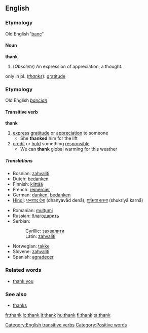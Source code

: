 ==English==
===Etymology===
Old English '[[þanc]]''
====Noun====
'''thank'''

# (''Obsolete'') An expression of appreciation, a thought.
only in pl. (''[[thanks]]''): [[gratitude]]

===Etymology===
Old English ''[[þancian]]''
====Transitive verb====
'''thank'''

# [[express]] [[gratitude]] or [[appreciation]] to someone
#* She '''thanked''' him for the lift
# [[credit]] or [[hold]] something [[responsible]]
#* We can '''thank''' global warming for this weather

=====Translations=====
{{top}}
*Bosnian: [[zahvaliti#Bosnian|zahvaliti]]
*Dutch: [[bedanken]]
*Finnish: [[kiittää]]
*French: [[remercier]]
*German: [[danken]], [[bedanken]]
*[[Hindi]]: [[धन्यवाद देना]] (dhanyavād denā), [[शुक्रिया करना]] (shukriyā karnā)
{{mid}}
*Romanian: [[mulţumi]]
*Russian: [[благодарить]]
*Serbian:
*:Cyrillic: [[захвалити#Serbian|захвалити]]
*:Latin: [[zahvaliti#Serbian|zahvaliti]]
*Norwegian: [[takke]]
*Slovene: [[zahvaliti]]
*Spanish: [[agradecer]]
{{bottom}}

===Related words===
*[[thank you]]
===See also===
*[[thanks]]

[[Category:English transitive verbs]]
[[Category:Positive words]]

[[fr:thank]]
[[io:thank]]
[[it:thank]]
[[hu:thank]]
[[fi:thank]]
[[ta:thank]]